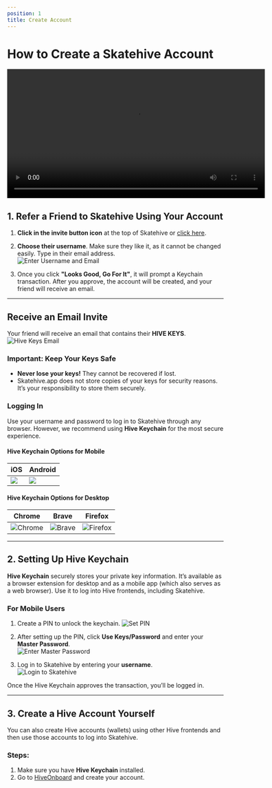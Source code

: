 ```yaml
---
position: 1
title: Create Account
---
```

# How to Create a Skatehive Account


<div style={{
  display: 'flex',
  justifyContent: 'center',
  alignItems: 'center',
  margin: '20px 0'
}}>
<video width="600" controls>
  <source src="https://ipfs.skatehive.app/ipfs/QmYuM1h51bddDuC44FoAQYp9FRF2CghCncULeS4T3bp727" type="video/mp4" />
  Seu navegador não suporta a tag de vídeo.
</video>
</div>

## 1. Refer a Friend to Skatehive Using Your Account

1. **Click in the invite button icon** at the top of Skatehive or [click here](https://www.skatehive.app/invite).  

2. **Choose their username**. Make sure they like it, as it cannot be changed easily. Type in their email address.  
![Enter Username and Email](https://hackmd.io/_uploads/H1tZGNP1Jx.png)

3. Once you click **"Looks Good, Go For It"**, it will prompt a Keychain transaction. After you approve, the account will be created, and your friend will receive an email.

---

## Receive an Email Invite

Your friend will receive an email that contains their **HIVE KEYS**.  
![Hive Keys Email](https://ipfs.skatehive.app/ipfs/QmbTbULhRtAfyd19cTNYfrsjpsuRN2TV9sxZ5yzQQeR44D)

### Important: Keep Your Keys Safe
- **Never lose your keys!** They cannot be recovered if lost.
- Skatehive.app does not store copies of your keys for security reasons. It’s your responsibility to store them securely.

### Logging In
Use your username and password to log in to Skatehive through any browser. However, we recommend using **Hive Keychain** for the most secure experience.

#### Hive Keychain Options for Mobile

<div style={{ display: 'flex', justifyContent: 'center' }}>


| iOS  | Android |
| -------- | -------- |
| ![](https://hive-keychain.com/img/browsers/ios.svg) | ![](https://hive-keychain.com/img/browsers/android.svg) |  

</div>

#### Hive Keychain Options for Desktop

<div style={{
  display: 'flex', 
  justifyContent: 'center', 
  backgroundColor: 'var(--ifm-color-background)', 
  padding: '20px', 
  borderRadius: '8px',
  color: 'var(--text-color)'
}}>
  <table style={{
    textAlign: 'center', 
    borderSpacing: '16px', 
    color: 'inherit'
  }}>
    <thead>
      <tr>
        <th style={{ color: 'inherit' }}>Chrome</th>
        <th style={{ color: 'inherit' }}>Brave</th>
        <th style={{ color: 'inherit' }}>Firefox</th>
      </tr>
    </thead>
    <tbody style={{ backgroundColor: '#808080'}}>
      <tr>
        <td style={{
          padding: '10px', 
          borderRadius: '8px',
          boxShadow: '0 2px 4px rgba(0, 0, 0, 0.1)'
        }}>
          <img 
            src="https://hive-keychain.com/img/browsers/chrome.svg" 
            alt="Chrome" 
            style={{
              maxWidth: '60px',
              borderRadius: '8px'
            }}
          />
        </td>
        <td style={{
          padding: '10px', 
          borderRadius: '8px',
          boxShadow: '0 2px 4px rgba(0, 0, 0, 0.1)'
        }}>
          <img 
            src="https://hive-keychain.com/img/browsers/brave.svg" 
            alt="Brave" 
            style={{
              maxWidth: '60px',
              borderRadius: '8px'
            }}
          />
        </td>
        <td style={{
          padding: '10px', 
          borderRadius: '8px',
          boxShadow: '0 2px 4px rgba(0, 0, 0, 0.1)'
        }}>
          <img 
            src="https://hive-keychain.com/img/browsers/firefox.svg" 
            alt="Firefox" 
            style={{
              maxWidth: '60px',
              borderRadius: '8px'
            }}
          />
        </td>
      </tr>
    </tbody>
  </table>
</div>

---

## 2. Setting Up Hive Keychain

**Hive Keychain** securely stores your private key information. It’s available as a browser extension for desktop and as a mobile app (which also serves as a web browser). Use it to log into Hive frontends, including Skatehive.

### For Mobile Users
1. Create a PIN to unlock the keychain.
   ![Set PIN](https://hackmd.io/_uploads/rk9Y1SDJJg.png)

2. After setting up the PIN, click **Use Keys/Password** and enter your **Master Password**.  
   ![Enter Master Password](https://hackmd.io/_uploads/HyBYyBwJJx.png)

3. Log in to Skatehive by entering your **username**.  
   ![Login to Skatehive](https://hackmd.io/_uploads/ByGmlHDkJl.png)

Once the Hive Keychain approves the transaction, you’ll be logged in.

---

## 3. Create a Hive Account Yourself

You can also create Hive accounts (wallets) using other Hive frontends and then use those accounts to log into Skatehive.

### Steps:
1. Make sure you have **Hive Keychain** installed.
2. Go to [HiveOnboard](https://hiveonboard.com/create-account) and create your account.

